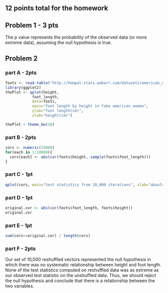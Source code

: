## 12 points total for the homework

## Problem 1  - 3 pts 

The p value represents the probability of the observed data (or more extreme data), assuming the null hypothesis is true.  

## Problem 2

### part A - 2pts
```r
foots <- read.table("http://hompal-stats.wabarr.com/datasets/american_women_feet.txt", header=TRUE)
library(ggplot2)
thePlot <- qplot(height, 
            foot_length, 
            data=foots, 
            main="foot length by height in fake american women", 
            ylab="foot length(cm)", 
            xlab="height(cm)")

thePlot + theme_bw(18)
```

### part B - 2pts

```r
cors <- numeric(10000)
for(each in 1:10000){
  cors[each] <- abs(cor(foots$height, sample(foots$foot_length)))
}

```

### part C - 1pt

```r
qplot(cors, main="test statistics from 10,000 iterations", xlab="absolute value of correlation coefficient") + theme_bw(18)
```

### part D - 1pt

```r
original.cor <- abs(cor(foots$foot_length, foots$height))
original.cor

```

### part E - 1pt
```r
sum(cors>=original.cor) / length(cors)
```

### part F - 2pts

Our set of 10,000 reshuffled vectors represented the null hypothesis in which there was no systematic relationship between height and foot length.  None of the test statistics computed on  reshuffled data was as extreme as our observed test statistic on the unshuffled data.  Thus, we should reject the null hypothesis and conclude that there is a relationship between the two variables. 